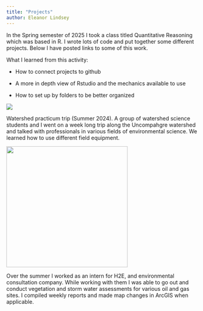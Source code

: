 ```yaml
---
title: "Projects"
author: Eleanor Lindsey
---
```


In the Spring semester of 2025 I took a class titled Quantitative Reasoning which was based in R. I wrote lots of code and put together some different projects. Below I have posted links to some of this work.

What I learned from this activity:

-   How to connect projects to github

-   A more in depth view of Rstudio and the mechanics available to use

-   How to set up by folders to be better organized

![](media/Watershed-Practicum%20Small.jpeg)

Watershed practicum trip (Summer 2024). A group of watershed science students and I went on a week long trip along the Uncompahgre watershed and talked with professionals in various fields of environmental science. We learned how to use different field equipment.

![](media/Wetland.jpeg){fig-align="right" width="318"}

Over the summer I worked as an intern for H2E, and environmental consultation company. While working with them I was able to go out and conduct vegetation and storm water assessments for various oil and gas sites. I compiled weekly reports and made map changes in ArcGIS when applicable.
